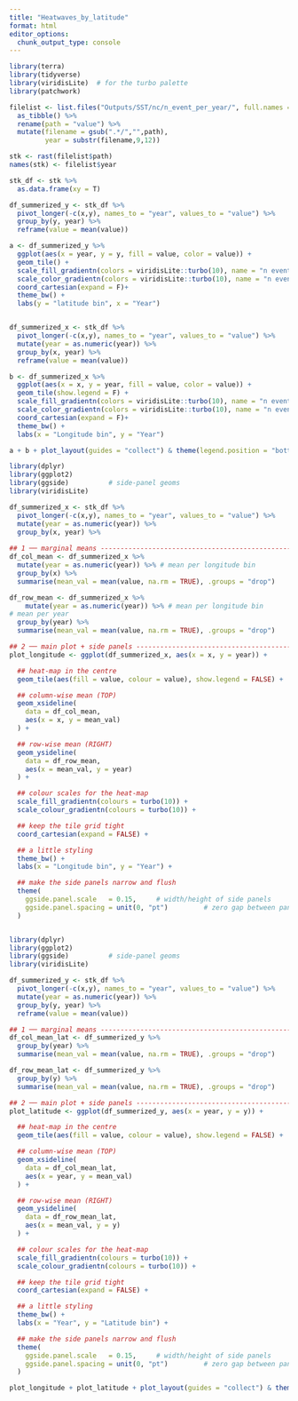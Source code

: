 ```yaml
---
title: "Heatwaves_by_latitude"
format: html
editor_options: 
  chunk_output_type: console
---
```


```r
library(terra)
library(tidyverse)
library(viridisLite)  # for the turbo palette
library(patchwork)
```

```r

filelist <- list.files("Outputs/SST/nc/n_event_per_year/", full.names = T) %>% 
  as_tibble() %>% 
  rename(path = "value") %>% 
  mutate(filename = gsub(".*/","",path),
         year = substr(filename,9,12))

stk <- rast(filelist$path)
names(stk) <- filelist$year

stk_df <- stk %>% 
  as.data.frame(xy = T)
```

```r

df_summerized_y <- stk_df %>% 
  pivot_longer(-c(x,y), names_to = "year", values_to = "value") %>% 
  group_by(y, year) %>% 
  reframe(value = mean(value))

a <- df_summerized_y %>% 
  ggplot(aes(x = year, y = y, fill = value, color = value)) +
  geom_tile() +
  scale_fill_gradientn(colors = viridisLite::turbo(10), name = "n event per year") +
  scale_color_gradientn(colors = viridisLite::turbo(10), name = "n event per year") +
  coord_cartesian(expand = F)+
  theme_bw() +
  labs(y = "latitude bin", x = "Year")


df_summerized_x <- stk_df %>% 
  pivot_longer(-c(x,y), names_to = "year", values_to = "value") %>% 
  mutate(year = as.numeric(year)) %>% 
  group_by(x, year) %>% 
  reframe(value = mean(value))

b <- df_summerized_x %>% 
  ggplot(aes(x = x, y = year, fill = value, color = value)) +
  geom_tile(show.legend = F) +
  scale_fill_gradientn(colors = viridisLite::turbo(10), name = "n event per year") +
  scale_color_gradientn(colors = viridisLite::turbo(10), name = "n event per year") +
  coord_cartesian(expand = F)+
  theme_bw() +
  labs(x = "Longitude bin", y = "Year")

a + b + plot_layout(guides = "collect") & theme(legend.position = "bottom")

```

```r
library(dplyr)
library(ggplot2)
library(ggside)          # side-panel geoms
library(viridisLite)

df_summerized_x <- stk_df %>% 
  pivot_longer(-c(x,y), names_to = "year", values_to = "value") %>% 
  mutate(year = as.numeric(year)) %>% 
  group_by(x, year) %>% 
  
## 1 ── marginal means -------------------------------------------------
df_col_mean <- df_summerized_x %>% 
  mutate(year = as.numeric(year)) %>% # mean per longitude bin
  group_by(x) %>%
  summarise(mean_val = mean(value, na.rm = TRUE), .groups = "drop")

df_row_mean <- df_summerized_x %>%    
    mutate(year = as.numeric(year)) %>% # mean per longitude bin
# mean per year
  group_by(year) %>%
  summarise(mean_val = mean(value, na.rm = TRUE), .groups = "drop")

## 2 ── main plot + side panels ---------------------------------------
plot_longitude <- ggplot(df_summerized_x, aes(x = x, y = year)) +

  ## heat-map in the centre
  geom_tile(aes(fill = value, colour = value), show.legend = FALSE) +

  ## column-wise mean (TOP)
  geom_xsideline(
    data = df_col_mean,
    aes(x = x, y = mean_val)
  ) +

  ## row-wise mean (RIGHT)
  geom_ysideline(
    data = df_row_mean,
    aes(x = mean_val, y = year)
  ) +

  ## colour scales for the heat-map
  scale_fill_gradientn(colours = turbo(10)) +
  scale_colour_gradientn(colours = turbo(10)) +

  ## keep the tile grid tight
  coord_cartesian(expand = FALSE) +

  ## a little styling
  theme_bw() +
  labs(x = "Longitude bin", y = "Year") +

  ## make the side panels narrow and flush
  theme(
    ggside.panel.scale   = 0.15,     # width/height of side panels
    ggside.panel.spacing = unit(0, "pt")         # zero gap between panels
  )



```

```r
library(dplyr)
library(ggplot2)
library(ggside)          # side-panel geoms
library(viridisLite)

df_summerized_y <- stk_df %>% 
  pivot_longer(-c(x,y), names_to = "year", values_to = "value") %>% 
  mutate(year = as.numeric(year)) %>% 
  group_by(y, year) %>% 
  reframe(value = mean(value))

## 1 ── marginal means -------------------------------------------------
df_col_mean_lat <- df_summerized_y %>% 
  group_by(year) %>%
  summarise(mean_val = mean(value, na.rm = TRUE), .groups = "drop")

df_row_mean_lat <- df_summerized_y %>%
  group_by(y) %>%
  summarise(mean_val = mean(value, na.rm = TRUE), .groups = "drop")

## 2 ── main plot + side panels ---------------------------------------
plot_latitude <- ggplot(df_summerized_y, aes(x = year, y = y)) +

  ## heat-map in the centre
  geom_tile(aes(fill = value, colour = value), show.legend = FALSE) +

  ## column-wise mean (TOP)
  geom_xsideline(
    data = df_col_mean_lat,
    aes(x = year, y = mean_val)
  ) +

  ## row-wise mean (RIGHT)
  geom_ysideline(
    data = df_row_mean_lat,
    aes(x = mean_val, y = y)
  ) +

  ## colour scales for the heat-map
  scale_fill_gradientn(colours = turbo(10)) +
  scale_colour_gradientn(colours = turbo(10)) +

  ## keep the tile grid tight
  coord_cartesian(expand = FALSE) +

  ## a little styling
  theme_bw() +
  labs(x = "Year", y = "Latitude bin") +

  ## make the side panels narrow and flush
  theme(
    ggside.panel.scale   = 0.15,     # width/height of side panels
    ggside.panel.spacing = unit(0, "pt")         # zero gap between panels
  )
```

```r
plot_longitude + plot_latitude + plot_layout(guides = "collect") & theme(legend.position = "bottom")


```



